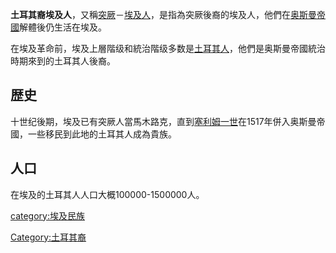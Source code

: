 {{Unreferenced|time=2020-05-29T06:48:24+00:00}}
'''土耳其裔埃及人'''，又稱[[突厥|突厥]]－[[埃及人|埃及人]]，是指為突厥後裔的埃及人，他們在[[奥斯曼帝國|奥斯曼帝國]]解體後仍生活在埃及。

在埃及革命前，埃及上層階级和統治階级多数是[[土耳其人|土耳其人]]，他們是奥斯曼帝國統治時期來到的土耳其人後裔。

==歴史==
十世纪後期，埃及已有突厥人當馬木路克，直到[[塞利姆一世|塞利姆一世]]在1517年併入奥斯曼帝國，一些移民到此地的土耳其人成為貴族。

==人口==
在埃及的土耳其人人口大概100000-1500000人。

{{突厥语民族}}

[[Category:土耳其裔|Category:土耳其裔]]
[[category:埃及民族|category:埃及民族]]